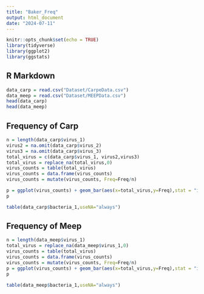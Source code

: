 ```yaml
---
title: "Baker_Freq"
output: html_document
date: "2024-07-11"
---
```


```r
knitr::opts_chunk$set(echo = TRUE)
library(tidyverse)
library(ggplot2)
library(ggstats)
```

## R Markdown

```r
data_carp = read.csv("Dataset/CarpeData.csv")
data_meep = read.csv("Dataset/MEEPData.csv")
head(data_carp)
head(data_meep)
```
## Frequency of Carp
```r
n = length(data_carp$virus_1)
virus2 = na.omit(data_carp$virus_2)
virus3 = na.omit(data_carp$virus_3)
total_virus = c(data_carp$virus_1, virus2,virus3)
total_virus = replace_na(total_virus,0)
virus_counts = table(total_virus)
virus_counts = data.frame(virus_counts)
virus_counts = mutate(virus_counts, Freq=Freq/n)

p = ggplot(virus_counts) + geom_bar(aes(x=total_virus,y=Freq),stat = "identity") + xlab(" Virus Pathogen ID") + ylab("Percentage") + ggtitle("Percentage of Virus Pathogens in Cases")
p
```

```r
table(data_carp$bacteria_1,useNA="always")
```
## Frequency of Meep
```r
n = length(data_meep$virus_1)
total_virus = replace_na(data_meep$virus_1,0)
virus_counts = table(total_virus)
virus_counts = data.frame(virus_counts)
virus_counts = mutate(virus_counts, Freq=Freq/n)
p = ggplot(virus_counts) + geom_bar(aes(x=total_virus,y=Freq),stat = "identity") + xlab(" Virus Pathogen ID") + ylab("Percentage") + ggtitle("Percentage of Virus Pathogens in Controls")
p
```

```r
table(data_meep$bacteria_1,useNA="always")
```